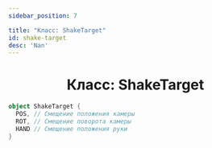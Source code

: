 ```yaml
---
sidebar_position: 7

title: "Класс: ShakeTarget"
id: shake-target
desc: 'Nan'
---
```


<div align="center">

# Класс: ShakeTarget

</div>

```kts
object ShakeTarget {
  POS, // Смещение положения камеры
  ROT, // Смещение поворота камеры
  HAND // Смещение положения руки
}
```